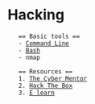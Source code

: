 = Hacking =
	== Basic tools ==
	- [[command line|Command Line]]
	- [[bash|Bash]]
	- nmap
	
	== Resources ==
	1. [[https://www.thecybermentor.com|The Cyber Mentor]]
	2. [[https://www.hackthebox.eu|Hack The Box]]
	3. [[https://www.elearnsecurity.com|E learn]]
